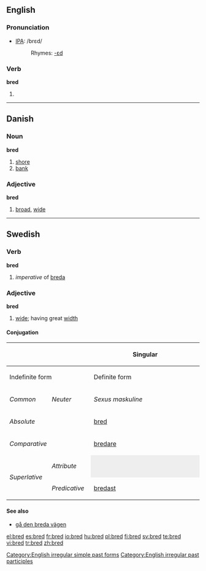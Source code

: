 ==English==

===Pronunciation===
*[[w:IPA|IPA]]: /brεd/
*:Rhymes: [[Rhymes:English:-ɛd|-ɛd]]

===Verb===
'''bred'''

# {{past of|breed}}

[[Category:English irregular simple past forms]]
[[Category:English irregular past participles]]

----

==Danish==

===Noun===
'''bred''' {{c}}

# [[shore]]
# [[bank]]

===Adjective===
'''bred'''

# [[broad]], [[wide]]

----

==Swedish==

===Verb===
'''bred'''

# ''imperative'' of [[breda]]

===Adjective===
'''bred'''

# [[wide]]; having great [[width]]

====Conjugation====
{| border=1 cellspacing=0
|- bgcolor="#FFFFF0" align=center
! rowspan=3 colspan=2 |
! colspan=4 width=400 | Singular
! rowspan=3 width=100 | Plural
|- bgcolor="#FFFFF0" align=center
! colspan=2 width=200 | Indefinite form
! colspan=2 width=200 | Definite form
|- bgcolor="#FFFFF0" align=center
| width=100 | ''Common''
| width=100 | ''Neuter''
| width=100 | ''Sexus maskuline''
| width=100 | ''Other sexus''
|- align=center
| bgcolor="#FFFFF0" colspan=2 width=120 | ''Absolute''
| [[bred]]
| [[brett]]
| [[brede]]
| [[breda]]
| [[breda]]
|- align=center
| bgcolor="#FFFFF0" colspan=2 | ''Comparative''
| colspan=7 | [[bredare]]
|- align=center
| bgcolor="#FFFFF0" rowspan=2 width=60 | ''Superlative''
| bgcolor="#FFFFF0" width=60 | ''Attribute''
| colspan=2 style="background:#eeeeee" |
| [[bredaste]]
| [[bredaste]]
| [[bredaste]]
|- align=center
| bgcolor="#FFFFF0" width=60 | ''Predicative''
| colspan=5 | [[bredast]]
|}

====See also====
*[[gå den breda vägen]]

[[el:bred]]
[[es:bred]]
[[fr:bred]]
[[io:bred]]
[[hu:bred]]
[[pl:bred]]
[[fi:bred]]
[[sv:bred]]
[[te:bred]]
[[vi:bred]]
[[tr:bred]]
[[zh:bred]]